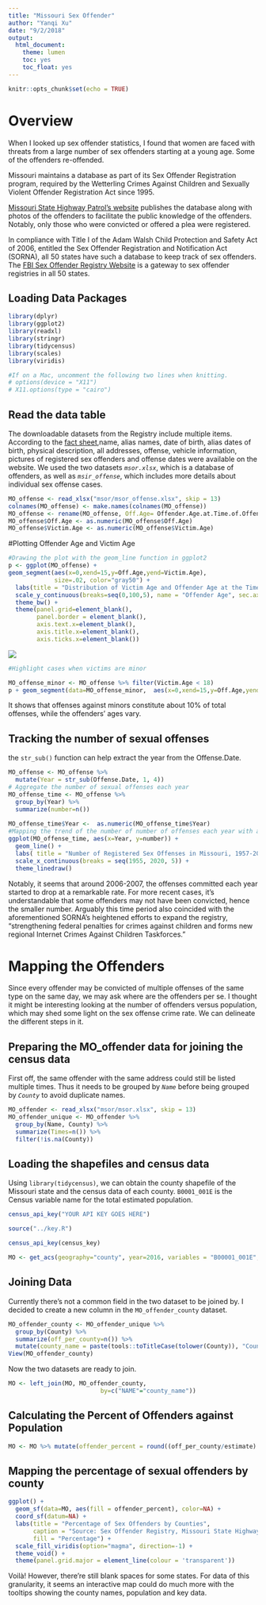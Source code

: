 ```yaml
---
title: "Missouri Sex Offender"
author: "Yanqi Xu"
date: "9/2/2018"
output:
  html_document:
    theme: lumen
    toc: yes
    toc_float: yes
---
```


```r
knitr::opts_chunk$set(echo = TRUE)
```

# Overview

When I looked up sex offender statistics, I found that women are faced with threats from a large number of sex offenders starting at a young age. Some of the offenders re-offended. 

Missouri maintains a database as part of its Sex Offender Registration program, required by the Wetterling Crimes Against Children and Sexually Violent Offender Registration Act since 1995.

[Missouri State Highway Patrol's website](http://www.mshp.dps.missouri.gov/MSHPWeb/PatrolDivisions/CRID/SOR/SORPage.html) publishes the database along with photos of the offenders to facilitate the public knowledge of the offenders. Notably, only those who were convicted or offered a plea were registered.

In compliance with Title I of the Adam Walsh Child Protection and Safety Act of 2006, entitled the Sex Offender Registration and Notification Act (SORNA), all 50 states have such a database to keep track of sex offenders. The [FBI Sex Offender Registry Website](https://www.fbi.gov/scams-and-safety/sex-offender-registry) is a gateway to sex offender registries in all 50 states.

## Loading Data Packages
```r
library(dplyr)
library(ggplot2)
library(readxl)
library(stringr)
library(tidycensus)
library(scales)
library(viridis)
```

```r
#If on a Mac, uncomment the following two lines when knitting.
# options(device = "X11") 
# X11.options(type = "cairo")
```

## Read the data table
The downloadable datasets from the Registry include multiple items. According to the [fact sheet](http://www.mshp.dps.missouri.gov/MSHPWeb/PatrolDivisions/CRID/SOR/factsheet.html),name, alias names, date of birth, alias dates of birth, physical description, all addresses, offense, vehicle information, pictures of registered sex offenders and offense dates were available on the website. We used the two datasets *`msor.xlsx`*, which is a database of offenders, as well as *`msir_offense`*, which includes more details about individual sex offense cases.

```r
MO_offense <- read_xlsx("msor/msor_offense.xlsx", skip = 13) 
colnames(MO_offense) <- make.names(colnames(MO_offense))
MO_offense <- rename(MO_offense, Off.Age= Offender.Age.at.Time.of.Offense) 
MO_offense$Off.Age <- as.numeric(MO_offense$Off.Age)
MO_offense$Victim.Age <- as.numeric(MO_offense$Victim.Age)
```

#Plotting Offender Age and Victim Age
```r
#Drawing the plot with the geom_line function in ggplot2
p <- ggplot(MO_offense) + 
geom_segment(aes(x=0,xend=15,y=Off.Age,yend=Victim.Age),
             size=.02, color="gray50") +
  labs(title = "Distribution of Victim Age and Offender Age at the Time of the Offense", caption = ("Source: Sex Offender Registry, Missouri State Highway Patrol")) +
  scale_y_continuous(breaks=seq(0,100,5), name = "Offender Age", sec.axis=sec_axis(~ . * 1.00, name = "Victim Age")) +
  theme_bw() +
  theme(panel.grid=element_blank(),
        panel.border = element_blank(),
        axis.text.x=element_blank(),
        axis.title.x=element_blank(),
        axis.ticks.x=element_blank()) 
```
![](images/slope_graph_01.png)
```r
#Highlight cases when victims are minor

MO_offense_minor <- MO_offense %>% filter(Victim.Age < 18)
p + geom_segment(data=MO_offense_minor,  aes(x=0,xend=15,y=Off.Age,yend=Victim.Age),size=.02, color="#FC4E07") 
```

It shows that offenses against minors constitute about 10% of total offenses, while the offenders' ages vary. 

## Tracking the number of sexual offenses
the `str_sub()` function can help extract the year from the Offense.Date.
```r
MO_offense <- MO_offense %>%  
  mutate(Year = str_sub(Offense.Date, 1, 4)) 
# Aggregate the number of sexual offenses each year
MO_offense_time <- MO_offense %>% 
  group_by(Year) %>% 
  summarize(number=n()) 
  
MO_offense_time$Year <-  as.numeric(MO_offense_time$Year)
#Mapping the trend of the number of number of offenses each year with a line chart
ggplot(MO_offense_time, aes(x=Year, y=number)) +
  geom_line() +
  labs( title = "Number of Registered Sex Offenses in Missouri, 1957-2018", caption= "Source: Sex Offender Registry, Missouri State Highway Patrol") +
  scale_x_continuous(breaks = seq(1955, 2020, 5)) +
  theme_linedraw()
```


Notably, it seems that around 2006-2007, the offenses committed each year started to drop at a remarkable rate. For more recent cases, it's understandable that some offenders may not have been convicted, hence the smaller number. Arguably this time period also coincided with the aforementioned SORNA's heightened efforts to expand the registry, "strengthening federal penalties for crimes against children and forms new regional Internet Crimes Against Children Taskforces."

# Mapping the Offenders
Since every offender may be convicted of multiple offenses of the same type on the same day, we may ask where are the offenders per se. I thought it might be interesting looking at the number of offenders versus population, which may shed some light on the sex offense crime rate. We can delineate the different steps in it. 

## Preparing the MO_offender data for joining the census data
First off, the same offender with the same address could still be listed multiple times. Thus it needs to be grouped by *`Name`* before being grouped by *`County`* to avoid duplicate names. 
```r
MO_offender <- read_xlsx("msor/msor.xlsx", skip = 13)
MO_offender_unique <- MO_offender %>% 
  group_by(Name, County) %>% 
  summarize(Times=n()) %>% 
  filter(!is.na(County))
```

## Loading the shapefiles and census data
Using `library(tidycensus)`, we can obtain the county shapefile of the Missouri state and the census data of each county. 
`B0001_001E` is the Census variable name for the total estimated population.
```r
census_api_key("YOUR API KEY GOES HERE")
```
```r
source("../key.R")

census_api_key(census_key)
```
```r
MO <- get_acs(geography="county", year=2016, variables = "B00001_001E",state="MO", geometry=T)
```
## Joining Data
Currently there's not a common field in the two dataset to be joined by. I decided to create a new column in the `MO_offender_county` dataset. 
```r
MO_offender_county <- MO_offender_unique %>% 
  group_by(County) %>% 
  summarize(off_per_county=n()) %>% 
  mutate(county_name = paste(tools::toTitleCase(tolower(County)), "County, Missouri", sep=" "))
View(MO_offender_county)
```
Now the two datasets are ready to join.
```r
MO <- left_join(MO, MO_offender_county,
                          by=c("NAME"="county_name"))
```

## Calculating the Percent of Offenders against Population
```r
MO <- MO %>% mutate(offender_percent = round((off_per_county/estimate) *100, 2 ))
```
## Mapping the percentage of sexual offenders by county
```r
ggplot() +
  geom_sf(data=MO, aes(fill = offender_percent), color=NA) +
  coord_sf(datum=NA) +
  labs(title = "Percentage of Sex Offenders by Counties",
       caption = "Source: Sex Offender Registry, Missouri State Highway Patrol",
       fill = "Percentage") +
  scale_fill_viridis(option="magma", direction=-1) +
  theme_void() +
  theme(panel.grid.major = element_line(colour = 'transparent'))
```

Voilà! However, there're still blank spaces for some states. For data of this granularity, it seems an interactive map could do much more with the tooltips showing the county names, population and key data. 

